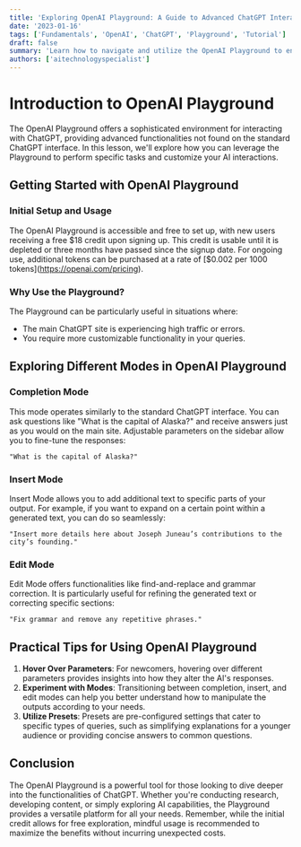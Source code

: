 ```yaml
---
title: 'Exploring OpenAI Playground: A Guide to Advanced ChatGPT Interactions'
date: '2023-01-16'
tags: ['Fundamentals', 'OpenAI', 'ChatGPT', 'Playground', 'Tutorial']
draft: false
summary: 'Learn how to navigate and utilize the OpenAI Playground to enhance your interactions with ChatGPT. Discover the unique features and modes available on this advanced platform.'
authors: ['aitechnologyspecialist']
---
```


# Introduction to OpenAI Playground

The OpenAI Playground offers a sophisticated environment for interacting with ChatGPT, providing advanced functionalities not found on the standard ChatGPT interface. In this lesson, we'll explore how you can leverage the Playground to perform specific tasks and customize your AI interactions.

## Getting Started with OpenAI Playground

### Initial Setup and Usage

The OpenAI Playground is accessible and free to set up, with new users receiving a free $18 credit upon signing up. This credit is usable until it is depleted or three months have passed since the signup date. For ongoing use, additional tokens can be purchased at a rate of [\$0.002 per 1000 tokens\](https://openai.com/pricing).

### Why Use the Playground?

The Playground can be particularly useful in situations where:
- The main ChatGPT site is experiencing high traffic or errors.
- You require more customizable functionality in your queries.

## Exploring Different Modes in OpenAI Playground

### Completion Mode

This mode operates similarly to the standard ChatGPT interface. You can ask questions like "What is the capital of Alaska?" and receive answers just as you would on the main site. Adjustable parameters on the sidebar allow you to fine-tune the responses:

```plaintext
"What is the capital of Alaska?"
```

### Insert Mode
Insert Mode allows you to add additional text to specific parts of your output. For example, if you want to expand on a certain point within a generated text, you can do so seamlessly:

```plaintext
"Insert more details here about Joseph Juneau’s contributions to the city’s founding."
```

### Edit Mode
Edit Mode offers functionalities like find-and-replace and grammar correction. It is particularly useful for refining the generated text or correcting specific sections:

```plaintext
"Fix grammar and remove any repetitive phrases."
```

## Practical Tips for Using OpenAI Playground
1. **Hover Over Parameters**: For newcomers, hovering over different parameters provides insights into how they alter the AI's responses.
2. **Experiment with Modes**: Transitioning between completion, insert, and edit modes can help you better understand how to manipulate the outputs according to your needs.
3. **Utilize Presets**: Presets are pre-configured settings that cater to specific types of queries, such as simplifying explanations for a younger audience or providing concise answers to common questions.

## Conclusion
The OpenAI Playground is a powerful tool for those looking to dive deeper into the functionalities of ChatGPT. Whether you're conducting research, developing content, or simply exploring AI capabilities, the Playground provides a versatile platform for all your needs. Remember, while the initial credit allows for free exploration, mindful usage is recommended to maximize the benefits without incurring unexpected costs.